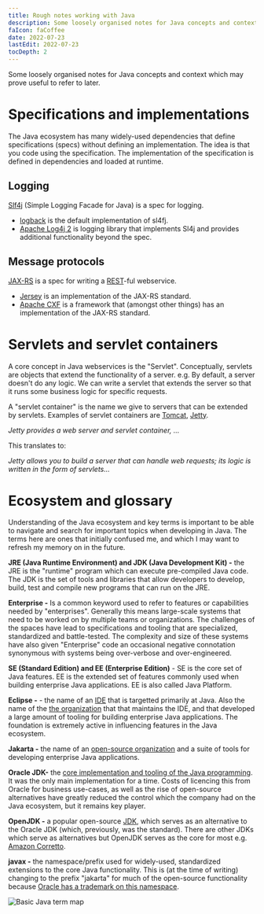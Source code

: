 ```yaml
---
title: Rough notes working with Java
description: Some loosely organised notes for Java concepts and context which may prove useful to refer to later.
faIcon: faCoffee
date: 2022-07-23
lastEdit: 2022-07-23
tocDepth: 2
---
```



Some loosely organised notes for Java concepts and context which may prove useful to refer to later.

# Specifications and implementations

The Java ecosystem has many widely-used dependencies that define specifications (specs) without defining an implementation.
The idea is that you code using the specification. The implementation of the specification is defined in dependencies and loaded at runtime.

## Logging

[Slf4j](https://www.slf4j.org/) (Simple Logging Facade for Java) is a spec for logging.

- [logback](https://logback.qos.ch/) is the default implementation of sl4fj.
- [Apache Log4j 2](https://logging.apache.org/log4j/2.x/) is logging library that implements Sl4j and provides additional functionality beyond the spec.

## Message protocols

[JAX-RS](https://en.wikipedia.org/wiki/Jakarta_RESTful_Web_Services) is a spec for writing a [REST](https://en.wikipedia.org/wiki/Representational_state_transfer)-ful webservice.

- [Jersey](https://projects.eclipse.org/projects/ee4j.jersey/) is an implementation of the JAX-RS standard.
- [Apache CXF](https://cxf.apache.org/) is a framework that (amongst other things) has an implementation of the JAX-RS standard.

# Servlets and servlet containers

A core concept in Java webservices is the "Servlet". Conceptually, servlets are objects that extend the functionality of a server.
e.g. By default, a server doesn't do any logic. We can write a servlet that extends the server so that it runs some business logic for specific requests.

A "servlet container" is the name we give to servers that can be extended by servlets. Examples of servlet containers are [Tomcat](https://tomcat.apache.org/), [Jetty](https://www.eclipse.org/jetty/).

<Card>

_Jetty provides a web server and servlet container, ..._

This translates to:

_Jetty allows you to build a server that can handle web requests; its logic is written in the form of servlets..._

</Card>

# Ecosystem and glossary

Understanding of the Java ecosystem and key terms is important to be able to navigate and search for important topics when developing in Java.
The terms here are ones that initially confused me, and which I may want to refresh my memory on in the future.

**JRE (Java Runtime Environment) and JDK (Java Development Kit) -** the JRE is the "runtime" program which can execute pre-compiled Java code.
The JDK is the set of tools and libraries that allow developers to develop, build, test and compile new programs that can run on the JRE.

**Enterprise -** Is a common keyword used to refer to features or capabilities needed by "enterprises".
Generally this means large-scale systems that need to be worked on by multiple teams or organizations.
The challenges of the spaces have lead to specifications and tooling that are specialized, standardized and battle-tested.
The complexity and size of these systems have also given "Enterprise" code an occasional negative connotation synonymous with systems being over-verbose and over-engineered.

**SE (Standard Edition) and EE (Enterprise Edition)** - SE is the core set of Java features.
EE is the extended set of features commonly used when building enterprise Java applications.
EE is also called Java Platform.

**Eclipse -** - the name of an [IDE](<https://en.wikipedia.org/wiki/Eclipse_(software)>) that is targetted primarily at Java.
Also the name of the [the organization](https://en.wikipedia.org/wiki/Eclipse_Foundation) that that maintains the IDE, and that developed a large amount of tooling for building enterprise Java applications.
The foundation is extremely active in influencing features in the Java ecosystem.

**Jakarta -** the name of an [open-source organization](https://jakarta.ee/) and a suite of tools for developing enterprise Java applications.

**Oracle JDK-** the [core implementation and tooling of the Java programming](https://www.oracle.com/java/technologies/downloads/). It was the only main implementation for a time.
Costs of licencing this from Oracle for business use-cases, as well as the rise of open-source alternatives have greatly reduced the control which the company had on the Java ecosystem, but it remains key player.

**OpenJDK -** a popular open-source [JDK](https://openjdk.org/), which serves as an alternative to the Oracle JDK (which, previously, was the standard). There are other JDKs which serve as alternatives but OpenJDK serves as the core for most e.g. [Amazon Corretto](https://aws.amazon.com/corretto/).

**javax -** the namespace/prefix used for widely-used, standardized extensions to the core Java functionality. This is (at the time of writing) changing to the prefix "jakarta" for much of the open-source functionality because [Oracle has a trademark on this namespace](https://eclipse-foundation.blog/2019/05/03/jakarta-ee-java-trademarks/).

![Basic Java term map](./images/basic-java-relationship-map.png)
